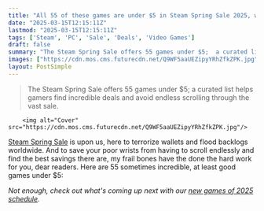 ```yaml
---
title: "All 55 of these games are under $5 in Steam Spring Sale 2025, which is just silly for Metroidvanias, RPGs, roguelikes, and more gems this good"
date: "2025-03-15T12:15:11Z"
lastmod: "2025-03-15T12:15:11Z"
tags: ['Steam', 'PC', 'Sale', 'Deals', 'Video Games']
draft: false
summary: "The Steam Spring Sale offers 55 games under $5;  a curated list helps gamers find incredible deals and avoid endless scrolling through the vast sale."
images: ["https://cdn.mos.cms.futurecdn.net/Q9WF5aaUEZipyYRhZfkZPK.jpg"]
layout: PostSimple
---
```

> The Steam Spring Sale offers 55 games under $5;  a curated list helps gamers find incredible deals and avoid endless scrolling through the vast sale.


        <img alt="Cover" src="https://cdn.mos.cms.futurecdn.net/Q9WF5aaUEZipyYRhZfkZPK.jpg"/>
        
[Steam Spring Sale](https://www.gamesradar.com/games/steam-sale-guide/) is upon us, here to terrorize wallets and flood backlogs worldwide. And to save your poor wrists from having to scroll endlessly and find the best savings there are, my frail bones have the done the hard work for you, dear readers. Here are 55 sometimes incredible, at least good games under $5:

*Not enough, check out what's coming up next with our *[<em>new games of 2025 schedule</em>](https://www.gamesradar.com/video-game-release-dates/)*.*
        